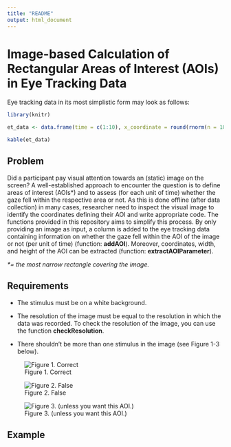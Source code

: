 ```yaml
---
title: "README"
output: html_document
---
```


# Image-based Calculation of Rectangular Areas of Interest (AOIs) in Eye Tracking Data

Eye tracking data in its most simplistic form may look as follows:

```r
library(knitr)

et_data <- data.frame(time = c(1:10), x_coordinate = round(rnorm(n = 10, mean = 1000, sd = 20),0), y_coordinate = round(rnorm(n = 10, mean = 500, sd = 10),0))

kable(et_data)
```

## Problem

Did a participant pay visual attention towards an (static) image on the screen? A well-established approach to encounter the question is to define areas of interest (AOIs\*) and to assess (for each unit of time) whether the gaze fell within the respective area or not. As this is done offline (after data collection) in many cases, researcher need to inspect the visual image to identify the coordinates defining their AOI and write appropriate code. The functions provided in this repository aims to simplify this process. By only providing an image as input, a column is added to the eye tracking data containing information on whether the gaze fell within the AOI of the image or not (per unit of time) (function: **addAOI**). Moreover, coordinates, width, and height of the AOI can be extracted (function: **extractAOIParameter**).

*\*= the most narrow rectangle covering the image.*

## Requirements

-   The stimulus must be on a white background.

-   The resolution of the image must be equal to the resolution in which the data was recorded. To check the resolution of the image, you can use the function **checkResolution**.

-   There shouldn't be more than one stimulus in the image (see Figure 1-3 below).

::: {layout-ncol="3"}
![Figure 1. Correct](circle_correct.png)

![Figure 2. False](circle_false_1.png)

![Figure 3. (unless you want this AOI.)](circle_false_2.png)
:::

## Example
